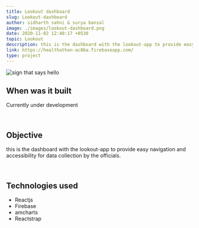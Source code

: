 ```yaml
---
title: Lookout dashboard
slug: Lookout-dashboard
author: sidharth sahni & surya bansal
image: ./images/lookout-dashboard.png
date: 2020-11-02 12:40:17 +0530
topic: Lookout
description: this is the dashboard with the lookout-app to provide easy navigation and accessibility for data collection by the officials. 
link: https://healthathon-ac86a.firebaseapp.com/
type: project
---
```


![sign that says hello](./images/lookout-dashboard.png)

## When was it built

Currently under development

<br />

## Objective

this is the dashboard with the lookout-app to provide easy navigation and accessibility for data collection by the officials. 

<br />

## Technologies used

- Reactjs
- Firebase
- amcharts
- Reactstrap
